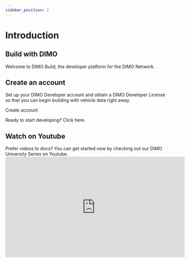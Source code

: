 ```yaml
---
sidebar_position: 1
---
```



# Introduction

<h2>Build with DIMO</h2>

Welcome to DIMO Build, the developer platform for the DIMO Network.

<h2>Create an account</h2>
Set up your DIMO Developer account and obtain a DIMO Developer License so that
you can begin building with vehicle data right away.

<ArrowLink href="https://console.dimo.org/sign-in">Create account</ArrowLink>

Ready to start developing? Click here.

<h2>Watch on Youtube</h2>
Prefer videos to docs? You can get started now by checking out our DIMO
University Series on Youtube.
<iframe
  width="560"
  height="315"
  src="https://www.youtube.com/embed/nktm5m9LhIU?si=ZFJdiIEcoTBnaZ4d"
  title="YouTube video player"
  frameborder="0"
  allow="accelerometer; autoplay; clipboard-write; encrypted-media; gyroscope; picture-in-picture; web-share"
  referrerpolicy="strict-origin-when-cross-origin"
  allowfullscreen
></iframe>
